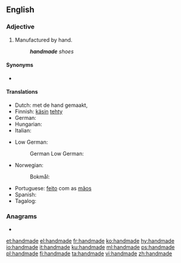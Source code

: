 {{also|hand-made|hand made}}
==English==

===Adjective===
{{en-adj|-}}

# Manufactured by hand.
#: '''''handmade''' shoes''

====Synonyms====
* {{l|en|handcrafted}}

====Translations====
{{trans-top|made by hand}}
* Dutch: met de hand gemaakt, {{t|nl|handgemaakt}}
* Finnish: [[käsin]] [[tehdä|tehty]]
* German: {{t|de|handgemacht}}
* Hungarian: {{t|hu|kézzel készített}}
* Italian: {{t|it|fatto a mano}}
{{trans-mid}}
* Low German:
*: German Low German: {{t|nds-de|handmaakt}}
* Norwegian:
*: Bokmål: {{t+|nb|håndlaget}}
* Portuguese: [[feito]] com as [[mão]]s
* Spanish: {{t|es|hecho a mano}}
* Tagalog: {{t|tl|gawang-kamay}}
{{trans-bottom}}

===Anagrams===
* {{l|en|made hand}}

[[et:handmade]]
[[el:handmade]]
[[fr:handmade]]
[[ko:handmade]]
[[hy:handmade]]
[[io:handmade]]
[[it:handmade]]
[[ku:handmade]]
[[ml:handmade]]
[[ps:handmade]]
[[pl:handmade]]
[[fi:handmade]]
[[ta:handmade]]
[[vi:handmade]]
[[zh:handmade]]